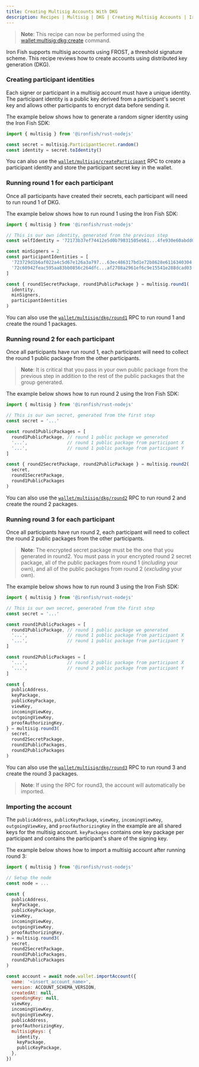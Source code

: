 ```yaml
---
title: Creating Multisig Accounts With DKG
description: Recipes | Multisig | DKG | Creating Multisig Accounts | Iron Fish Documentation
---
```


> **Note**: This recipe can now be performed using the [wallet:multisig:dkg:create](/use/get-started/cli-cmd-wallet-multisig-dkg-create) command.

Iron Fish supports multisig accounts using FROST, a threshold signature scheme. This recipe reviews how to create accounts using distributed key generation (DKG).

### Creating participant identities

Each signer or participant in a multisig account must have a unique identity. The participant identity is a public key derived from a participant's secret key and allows other participants to encrypt data before sending it.

The example below shows how to generate a random signer identity using the Iron Fish SDK:

```js
import { multisig } from '@ironfish/rust-nodejs'

const secret = multisig.ParticipantSecret.random()
const identity = secret.toIdentity()
```

You can also use the [`wallet/multisig/createParticipant`](/developers/documentation/rpc/wallet/multisig/create_participant) RPC to create a participant identity and store the participant secret key in the wallet.

### Running round 1 for each participant

Once all participants have created their secrets, each participant will need to run round 1 of DKG.

The example below shows how to run round 1 using the Iron Fish SDK:

```js
import { multisig } from '@ironfish/rust-nodejs'

// This is our own identity, generated from the previous step
const selfIdentity = '72173b37ef74412e5d0b79831505eb61...4fe930e60abdd0274ac3c0577112e503'

const minSigners = 2
const participantIdentities = [
  '723729d1b6af022a4c5d67e126a3a797...63ec486317bd1e72b8628e6116340304', // participant X
  '72c60942feac595aa83bb0856c264dfc...af2708a2961ef6c9e15541e288dcad03', // participant Y
]

const { round1SecretPackage, round1PublicPackage } = multisig.round1(
  identity,
  minSigners,
  participantIdentities
)
```

You can also use the [`wallet/multisig/dkg/round1`](/developers/documentation/rpc/wallet/multisig/dkg/round1) RPC to run round 1 and create the round 1 packages.

### Running round 2 for each participant

Once all participants have run round 1, each participant will need to collect the round 1 public package from the other participants.

> **Note**: It is critical that you pass in your own public package from the previous step in addition to the rest of the public packages that the group generated.

The example below shows how to run round 2 using the Iron Fish SDK:

```js
import { multisig } from '@ironfish/rust-nodejs'

// This is our own secret, generated from the first step
const secret = '...'

const round1PublicPackages = [
  round1PublicPackage, // round 1 public package we generated
  '...',               // round 1 public package from participant X
  '...',               // round 1 public package from participant Y
]

const { round2SecretPackage, round2PublicPackage } = multisig.round2(
  secret,
  round1SecretPackage,
  round1PublicPackages
)
```

You can also use the [`wallet/multisig/dkg/round2`](/developers/documentation/rpc/wallet/multisig/dkg/round2) RPC to run round 2 and create the round 2 packages.

### Running round 3 for each participant

Once all participants have run round 2, each participant will need to collect the round 2 public packages from the other participants.

> **Note**: The encrypted secret package must be the one that you generated in round2. You must pass in your encrypted round 2 secret package, all of the public packages from round 1 (*including* your own), and all of the public packages from round 2 (*excluding* your own).

The example below shows how to run round 3 using the Iron Fish SDK:

```js
import { multisig } from '@ironfish/rust-nodejs'

// This is our own secret, generated from the first step
const secret = '...'

const round1PublicPackages = [
  round1PublicPackage, // round 1 public package we generated
  '...',               // round 1 public package from participant X
  '...',               // round 1 public package from participant Y
]

const round2PublicPackages = [
  '...',               // round 2 public package from participant X
  '...',               // round 2 public package from participant Y
]

const {
  publicAddress,
  keyPackage,
  publicKeyPackage,
  viewKey,
  incomingViewKey,
  outgoingViewKey,
  proofAuthorizingKey,
} = multisig.round3(
  secret,
  round2SecretPackage,
  round1PublicPackages,
  round2PublicPackages
)
```

You can also use the [`wallet/multisig/dkg/round3`](/developers/documentation/rpc/wallet/multisig/dkg/round3) RPC to run round 3 and create the round 3 packages.

> **Note**: If using the RPC for round3, the account will automatically be imported.

### Importing the account

The `publicAddress`, `publicKeyPackage`, `viewKey`, `incomingViewKey`, `outgoingViewKey`, and `proofAuthorizingKey` in the example are all shared keys for the multisig account. `keyPackages` contains one key package per participant and contains the participant's share of the signing key.

The example below shows how to import a multisig account after running round 3:

```js
import { multisig } from '@ironfish/rust-nodejs'

// Setup the node
const node = ...

const {
  publicAddress,
  keyPackage,
  publicKeyPackage,
  viewKey,
  incomingViewKey,
  outgoingViewKey,
  proofAuthorizingKey,
} = multisig.round3(
  secret,
  round2SecretPackage,
  round1PublicPackages,
  round2PublicPackages
)

const account = await node.wallet.importAccount({
  name: '<insert_account_name>',
  version: ACCOUNT_SCHEMA_VERSION,
  createdAt: null,
  spendingKey: null,
  viewKey,
  incomingViewKey,
  outgoingViewKey,
  publicAddress,
  proofAuthorizingKey,
  multisigKeys: {
    identity,
    keyPackage,
    publicKeyPackage,
  },
})
```